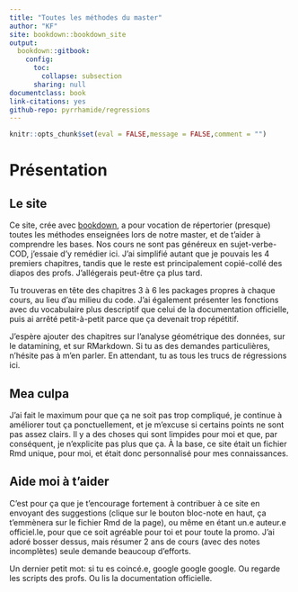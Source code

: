 ```yaml
---
title: "Toutes les méthodes du master"
author: "KF"
site: bookdown::bookdown_site
output: 
  bookdown::gitbook:
    config:
      toc:
        collapse: subsection
      sharing: null
documentclass: book
link-citations: yes
github-repo: pyrrhamide/regressions
---
```


```r
knitr::opts_chunk$set(eval = FALSE,message = FALSE,comment = "")
```

# Présentation {-}

## Le site {-}
Ce site, crée avec [bookdown](https://bookdown.org/yihui/bookdown/), a pour vocation de répertorier (presque) toutes les méthodes enseignées lors de notre master, et de t'aider à comprendre les bases. Nos cours ne sont pas généreux en sujet-verbe-COD, j'essaie d'y remédier ici. J'ai simplifié autant que je pouvais les 4 premiers chapitres, tandis que le reste est principalement copié-collé des diapos des profs. J'allégerais peut-être ça plus tard.

Tu trouveras en tête des chapitres 3 à 6 les packages propres à chaque cours, au lieu d'au milieu du code. J'ai également présenter les fonctions avec du vocabulaire plus descriptif que celui de la documentation officielle, puis ai arrêté petit-à-petit parce que ça devenait trop répétitif.

J'espère ajouter des chapitres sur l'analyse géométrique des données, sur le datamining, et sur RMarkdown. Si tu as des demandes particulières, n'hésite pas à m'en parler. En attendant, tu as tous les trucs de régressions ici.

## Mea culpa {-}
J'ai fait le maximum pour que ça ne soit pas trop compliqué, je continue à améliorer tout ça ponctuellement, et je m'excuse si certains points ne sont pas assez clairs. Il y a des choses qui sont limpides pour moi et que, par conséquent, je n'explicite pas plus que ça. À la base, ce site était un fichier Rmd unique, pour moi, et était donc personnalisé pour mes connaissances. 

## Aide moi à t'aider {-}
C'est pour ça que je t'encourage fortement à contribuer à ce site en envoyant des suggestions (clique sur le bouton bloc-note en haut, ça t'emmènera sur le fichier Rmd de la page), ou même en étant un.e auteur.e officiel.le, pour que ce soit agréable pour toi et pour toute la promo. J'ai adoré bosser dessus, mais résumer 2 ans de cours (avec des notes incomplètes) seule demande beaucoup d'efforts.

Un dernier petit mot: si tu es coincé.e, google google google. Ou regarde les scripts des profs. Ou lis la documentation officielle. 